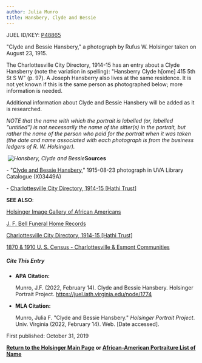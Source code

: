 ```yaml
---
author: Julia Munro
title: Hansbery, Clyde and Bessie
---
```

JUEL ID/KEY: [P48865](http://juel.iath.virginia.edu/public_person?person=48865 "P48865")

"Clyde and Bessie Hansbery," a photograph by Rufus W. Holsinger taken on August 23, 1915.

The Charlottesville City Directory, 1914-15 has an entry about a Clyde Hansberry (note the variation in spelling): "Hansberry Clyde h\[ome\] 415 5th St S W" (p. 97). A Joseph Hansberry also lives at the same residence. It is not yet known if this is the same person as photographed below; more information is needed.

Additional information about Clyde and Bessie Hansbery will be added as it is researched.

_NOTE that the name with which the portrait is labelled (or, labelled "untitled") is not necessarily the name of the sitter(s) in the portrait, but rather the name of the person who paid for the portrait when it was taken (the date and name associated with each photograph is from the business ledgers of R. W. Holsinger)._

 _![Hansbery, Clyde and Bessie](https://iiif.lib.virginia.edu/iiif/uva-lib:1043561/full/1000,1337/0/default.jpg "Hansbery, Clyde and Bessie")_**Sources**

\- "[Clyde and Bessie Hansbery](https://search.lib.virginia.edu/catalog/uva-lib:1043561#?c=0&m=0&s=0&cv=0&xywh=-720%2C1953%2C2683%2C1989 "Hansbery, Clyde and Bessie")," 1915-08-23 photograph in UVA Library Catalogue (X03449A) 

\- [Charlottesville City Directory, 1914-15 \[Hathi Trust\]](https://catalog.hathitrust.org/Record/101954103) 

**SEE ALSO**:

[Holsinger Image Gallery of African Americans](http://rwholsingerphotos.org/images.php "Holsinger Image Gallery of African Americans")

[J. F. Bell Funeral Home Records](http://www2.vcdh.virginia.edu/afam/raceandplace/perl_scripts/funeral_search.html "J. F. Bell Funeral Home Database")

[Charlottesville City Directory, 1914-15 \[Hathi Trust\]](https://catalog.hathitrust.org/Record/101954103 "Charlottesville City Directory, 1914-15") 

[1870 & 1910 U. S. Census - Charlottesville & Esmont Communities](http://www2.vcdh.virginia.edu/afam/raceandplace/census/search_both.html "1870 & 1910 U. S. Census: Charlottesville and Esmont Communities")

##### **Cite This Entry**

*   **APA Citation:**
    
    Munro, J.F. (2022, February 14). Clyde and Bessie Hansbery. Holsinger Portrait Project. https://juel.iath.virginia.edu/node/1774
    
*   **MLA Citation:**
    
    Munro, Julia F. "Clyde and Bessie Hansbery." _Holsinger Portrait Project_. Univ. Virginia (2022, February 14). Web. \[Date accessed\].
    

  
First published: October 31, 2019    

[**Return to the Holsinger Main Page**](http://juel.iath.virginia.edu/node/980) **or [African-American Portraiture List of Name](http://juel.iath.virginia.edu/node/996)**